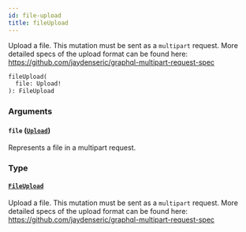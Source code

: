 ```yaml
---
id: file-upload
title: fileUpload
---
```


Upload a file. This mutation must be sent as a `multipart` request. More detailed specs of the upload format can be found here: https://github.com/jaydenseric/graphql-multipart-request-spec

```graphql
fileUpload(
  file: Upload!
): FileUpload
```

### Arguments

#### `file` ([`Upload`](../../../developer/api-reference/scalars/upload))

Represents a file in a multipart request.

### Type

#### [`FileUpload`](../../../developer/api-reference/objects/file-upload)

Upload a file. This mutation must be sent as a `multipart` request. More detailed specs of the upload format can be found here: https://github.com/jaydenseric/graphql-multipart-request-spec
